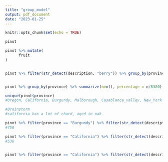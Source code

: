 ```yaml
---
title: "group_model"
output: pdf_document
date: "2023-01-25"
---
```


```r
knitr::opts_chunk$set(echo = TRUE)
```


```r
pinot

pinot %>% mutate(
      fruit 
)


pinot %>% filter(str_detect(description, "berry")) %>% group_by(province) %>% summarize(n = n())


pinot %>% group_by(province) %>% summarize(n=n(), percentage = n/8380)

unique(pinot$province)
#Oregon, California, Burgundy, Malborough, Casablanca_valley, New_York

#Brainstorm 
#california has a lot of chard, aged in oak 

pinot %>% filter(province == "Burgundy") %>% filter(str_detect(description, "tannins"))
#750 

pinot %>% filter(province == "California") %>% filter(str_detect(description, "tannins"))
#536 


pinot %>% filter(province == "California") %>% filter(str_detect(description, "tannins"))


```

